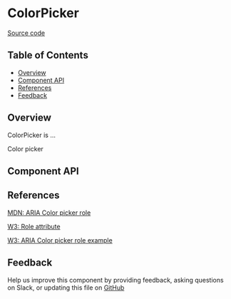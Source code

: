 
# ColorPicker

[Source code](https://github.com/leemonade/bubbles/tree/main/packages/components/form/ColorPicker)

## Table of Contents

<!-- START doctoc generated TOC please keep comment here to allow auto update -->
<!-- DON'T EDIT THIS SECTION, INSTEAD RE-RUN doctoc TO UPDATE -->

- [Overview](#overview)
- [Component API](#component-api)
- [References](#references)
- [Feedback](#feedback)

## Overview

ColorPicker is ...

<ThemeProvider>
  <ColorPicker>Color picker</ColorPicker>
</ThemeProvider>

## Component API

<Preview>
  <Story id="form-color-picker--playground" />
</Preview>

<Props of={ColorPicker}/>

## References

[MDN: ARIA Color picker role](https://developer.mozilla.org/en-US/docs/Web/Accessibility/ARIA/Roles/color-picker_role)

[W3: Role attribute](https://www.w3.org/WAI/PF/HTML/wiki/RoleAttribute)

[W3: ARIA Color picker role example](https://www.w3.org/TR/2016/WD-wai-aria-practices-1.1-20160317/examples/color-picker/color-picker.html)

## Feedback

Help us improve this component by providing feedback, asking questions on Slack, or updating this file on
[GitHub](https://github.com/leemonade/bubbles/edit/main/packages/components/form/ColorPicker.mdx)
